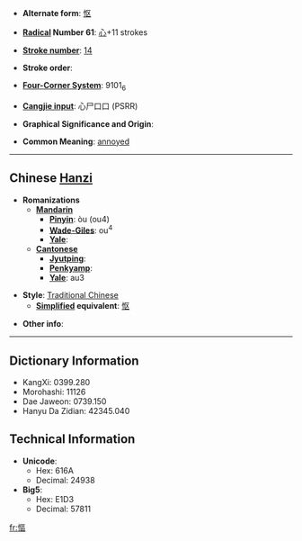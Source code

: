 * '''Alternate form''': [[怄]]

* '''[[Wiktionary:Chinese radical index| Radical]] Number 61''': [[Wiktionary:Chinese radical index 心|心]]+11 strokes

* '''[[Wiktionary:Chinese total strokes index|Stroke number]]''': [[Wiktionary:Chinese total strokes index 14|14]]

* '''Stroke order''': 

* '''[[Wiktionary:Chinese four corner index|Four-Corner System]]''': 9101<sub>6</sub>

* '''[[Wiktionary:Chinese Cangjie index|Cangjie input]]''': 心尸口口 (PSRR)

* '''Graphical Significance and Origin''': 

* '''Common Meaning''': [[annoyed]]

----

== Chinese [[Hanzi]] ==

* '''Romanizations'''
** '''[[Mandarin]]'''
*** '''[[Pinyin]]''': òu (ou4)
*** '''[[Wade-Giles]]''': ou<sup>4</sup>
*** '''[[Yale]]''': 
** '''[[Cantonese]]'''
*** '''[[Jyutping]]''':
*** '''[[Penkyamp]]''': 
*** '''[[Yale]]''': au3

* '''Style''': [[Traditional Chinese]] 
** '''[[Simplified Chinese|Simplified]] equivalent''': [[怄]]

* '''Other info''': 

----

== Dictionary Information ==

* KangXi: 0399.280
* Morohashi: 11126
* Dae Jaweon: 0739.150
* Hanyu Da Zidian: 42345.040

== Technical Information ==

* '''Unicode''':
** Hex: 616A
** Decimal: 24938
* '''Big5''':
** Hex: E1D3
** Decimal: 57811

[[fr:慪]]